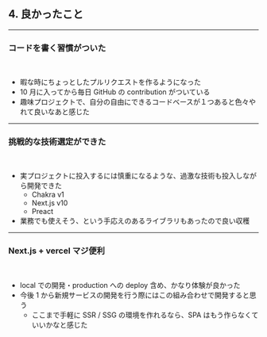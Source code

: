 ## 4. 良かったこと

---

### コードを書く習慣がついた

<br />

- 暇な時にちょっとしたプルリクエストを作るようになった
- 10 月に入ってから毎日 GitHub の contribution がついている
- 趣味プロジェクトで、自分の自由にできるコードベースが１つあると色々やれて良いなあと感じた

---

### 挑戦的な技術選定ができた

<br />

- 実プロジェクトに投入するには慎重になるような、過激な技術も投入しながら開発できた
  - Chakra v1
  - Next.js v10
  - Preact
- 業務でも使えそう、という手応えのあるライブラリもあったので良い収穫

---

### Next.js + vercel マジ便利

<br />

- local での開発・production への deploy 含め、かなり体験が良かった
- 今後 1 から新規サービスの開発を行う際にはこの組み合わせで開発すると思う
  - ここまで手軽に SSR / SSG の環境を作れるなら、SPA はもう作らなくていいかなと感じた
